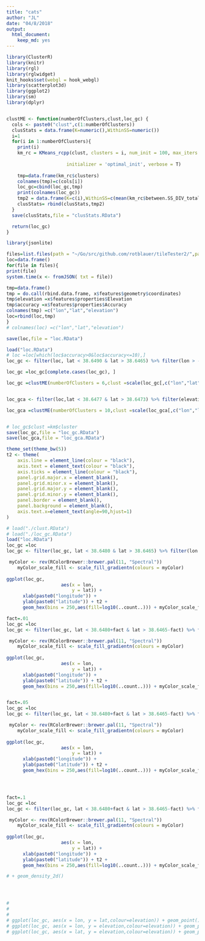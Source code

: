 ```yaml
---
title: "cats"
author: "JL"
date: "04/8/2018"
output: 
  html_document: 
    keep_md: yes
---
```


```r
library(ClusterR)
library(knitr)
library(rgl)
library(rglwidget)
knit_hooks$set(webgl = hook_webgl)
library(scatterplot3d)
library(ggplot2)
library(sm)
library(dplyr)


clustME <- function(numberOfClusters,clust,loc_gc) {
  cols <- paste0("clust",c(1:numberOfClusters))
  clusStats = data.frame(K=numeric(),WithinSS=numeric())
  i=1
  for(i in 1:numberOfClusters){
    print(i)
    km_rc = KMeans_rcpp(clust, clusters = i, num_init = 100, max_iters = 1000, 
                      
                      initializer = 'optimal_init', verbose = T)
    
    tmp=data.frame(km_rc$clusters)
    colnames(tmp)=c(cols[i])
    loc_gc=cbind(loc_gc,tmp)
    print(colnames(loc_gc))
    tmp2 = data.frame(K=c(i),WithinSS=c(mean(km_rc$between.SS_DIV_total.SS)))
    clusStats= rbind(clusStats,tmp2)
  }
  save(clusStats,file = "clusStats.RData")

  return(loc_gc)
}
```

```r
library(jsonlite)

files=list.files(path = "~/Go/src/github.com/rotblauer/tileTester2/",pattern = "^out.*json.gz$",full.names = TRUE)
loc=data.frame()
for(file in files){
print(file)
system.time(x <- fromJSON( txt = file))

tmp=data.frame()
tmp = do.call(rbind.data.frame, x$features$geometry$coordinates)
tmp$elevation =x$features$properties$Elevation
tmp$accuracy =x$features$properties$Accuracy
colnames(tmp) =c("lon","lat","elevation")
loc=rbind(loc,tmp)
}
# colnames(loc) =c("lon","lat","elevation")

save(loc,file = "loc.RData")
```

```r
load("loc.RData")
# loc =loc[which(loc$accuracy>0&loc$accuracy<=10),]
loc_gc <- filter(loc, lat < 38.6490 & lat > 38.6465) %>% filter(lon > -90.2785& lon < -90.274)

loc_gc =loc_gc[complete.cases(loc_gc), ]

loc_gc =clustME(numberOfClusters = 6,clust =scale(loc_gc[,c("lon","lat","elevation")]),loc_gc = loc_gc )


loc_gca <- filter(loc,lat < 38.6477 & lat > 38.6473) %>% filter(elevation>160.1710&lon > -90.2759& lon < -90.2757&elevation<175.171)

loc_gca =clustME(numberOfClusters = 10,clust =scale(loc_gca[,c("lon","lat","elevation")]) ,loc_gc = loc_gca)


# loc_gc$clust =km$cluster
save(loc_gc,file = "loc_gc.RData")
save(loc_gca,file = "loc_gca.RData")


```



```r

theme_set(theme_bw(5))
t2 <- theme(
    axis.line = element_line(colour = "black"),
    axis.text = element_text(colour = "black"),
    axis.ticks = element_line(colour = "black"),
    panel.grid.major.x = element_blank(),
    panel.grid.minor.x = element_blank(),
    panel.grid.major.y = element_blank(),
    panel.grid.minor.y = element_blank(),
    panel.border = element_blank(),
    panel.background = element_blank(),
    axis.text.x=element_text(angle=90,hjust=1)
)

# load("./clust.RData")
# load("./loc_gc.RData")
load("loc.RData")
loc_gc =loc
loc_gc <- filter(loc_gc, lat < 38.6480 & lat > 38.6465) %>% filter(lon > -90.2765& lon < -90.2740)

 myColor <- rev(RColorBrewer::brewer.pal(11, "Spectral"))
    myColor_scale_fill <- scale_fill_gradientn(colours = myColor)
    
ggplot(loc_gc,
                    aes(x = lon,
                        y = lat)) +
      xlab(paste0("longitude")) +
      ylab(paste0("latitude")) + t2 +
      geom_hex(bins = 250,aes(fill=log10(..count..))) + myColor_scale_fill

fact=.01
loc_gc =loc
loc_gc <- filter(loc_gc, lat < 38.6480+fact & lat > 38.6465-fact) %>% filter(lon > -90.2765-fact& lon < -90.2740+fact)

 myColor <- rev(RColorBrewer::brewer.pal(11, "Spectral"))
    myColor_scale_fill <- scale_fill_gradientn(colours = myColor)
    
ggplot(loc_gc,
                    aes(x = lon,
                        y = lat)) +
      xlab(paste0("longitude")) +
      ylab(paste0("latitude")) + t2 +
      geom_hex(bins = 250,aes(fill=log10(..count..))) + myColor_scale_fill


fact=.05
loc_gc =loc
loc_gc <- filter(loc_gc, lat < 38.6480+fact & lat > 38.6465-fact) %>% filter(lon > -90.2765-fact& lon < -90.2740+fact)

 myColor <- rev(RColorBrewer::brewer.pal(11, "Spectral"))
    myColor_scale_fill <- scale_fill_gradientn(colours = myColor)
    
ggplot(loc_gc,
                    aes(x = lon,
                        y = lat)) +
      xlab(paste0("longitude")) +
      ylab(paste0("latitude")) + t2 +
      geom_hex(bins = 250,aes(fill=log10(..count..))) + myColor_scale_fill




fact=.1
loc_gc =loc
loc_gc <- filter(loc_gc, lat < 38.6480+fact & lat > 38.6465-fact) %>% filter(lon > -90.2765-fact& lon < -90.2740+fact)

 myColor <- rev(RColorBrewer::brewer.pal(11, "Spectral"))
    myColor_scale_fill <- scale_fill_gradientn(colours = myColor)
    
ggplot(loc_gc,
                    aes(x = lon,
                        y = lat)) +
      xlab(paste0("longitude")) +
      ylab(paste0("latitude")) + t2 +
      geom_hex(bins = 250,aes(fill=log10(..count..))) + myColor_scale_fill

# + geom_density_2d()




# 
# 
# 
# ggplot(loc_gc, aes(x = lon, y = lat,colour=elevation)) + geom_point()+ geom_density_2d()+t2
# ggplot(loc_gc, aes(x = lon, y = elevation,colour=elevation)) + geom_point()+ geom_density_2d()+t2
# ggplot(loc_gc, aes(x = lat, y = elevation,colour=elevation)) + geom_point()+ geom_density_2d()+t2



```

